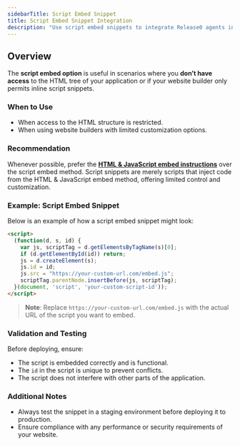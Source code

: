 ```yaml
---
sidebarTitle: Script Embed Snippet
title: Script Embed Snippet Integration
description: "Use script embed snippets to integrate Release0 agents in restricted environments."
---
```


## Overview

The **script embed option** is useful in scenarios where you **don’t have access** to the HTML tree of your application or if your website builder only permits inline script snippets. 

### When to Use
- When access to the HTML structure is restricted.
- When using website builders with limited customization options.

### Recommendation
Whenever possible, prefer the **[HTML & JavaScript embed instructions](./libraries/html-javascript)** over the script embed method. Script snippets are merely scripts that inject code from the HTML & JavaScript embed method, offering limited control and customization.

### Example: Script Embed Snippet

Below is an example of how a script embed snippet might look:

```html
<script>
  (function(d, s, id) {
    var js, scriptTag = d.getElementsByTagName(s)[0];
    if (d.getElementById(id)) return;
    js = d.createElement(s);
    js.id = id;
    js.src = "https://your-custom-url.com/embed.js";
    scriptTag.parentNode.insertBefore(js, scriptTag);
  }(document, 'script', 'your-custom-script-id'));
</script>
```

> **Note**: Replace `https://your-custom-url.com/embed.js` with the actual URL of the script you want to embed.

### Validation and Testing

Before deploying, ensure:
- The script is embedded correctly and is functional.
- The `id` in the script is unique to prevent conflicts.
- The script does not interfere with other parts of the application.

### Additional Notes

- Always test the snippet in a staging environment before deploying it to production.
- Ensure compliance with any performance or security requirements of your website.